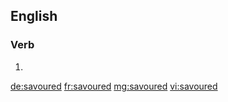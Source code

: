 ==English==

===Verb===
{{head|en}}

# {{en-past of|savour}}

[[de:savoured]]
[[fr:savoured]]
[[mg:savoured]]
[[vi:savoured]]